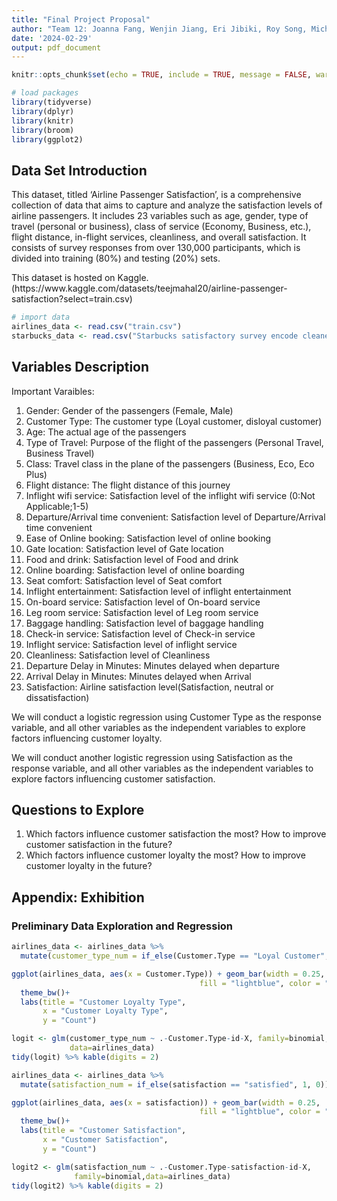 ```yaml
---
title: "Final Project Proposal"
author: "Team 12: Joanna Fang, Wenjin Jiang, Eri Jibiki, Roy Song, Michael Wang, Kate Zhang"
date: '2024-02-29'
output: pdf_document
---
```


```r
knitr::opts_chunk$set(echo = TRUE, include = TRUE, message = FALSE, warning = FALSE)
```

```r
# load packages
library(tidyverse)
library(dplyr)
library(knitr)
library(broom)
library(ggplot2)
```


## Data Set Introduction

This dataset, titled ‘Airline Passenger Satisfaction’, is a comprehensive collection of data that aims to capture and analyze the satisfaction levels of airline passengers. It includes 23 variables such as age, gender, type of travel (personal or business), class of service (Economy, Business, etc.), flight distance, in-flight services, cleanliness, and overall satisfaction. It consists of survey responses from over 130,000 participants, which is divided into training (80%) and testing (20%) sets.

This dataset is hosted on Kaggle. (https://www.kaggle.com/datasets/teejmahal20/airline-passenger-satisfaction?select=train.csv)

```r
# import data
airlines_data <- read.csv("train.csv")
starbucks_data <- read.csv("Starbucks satisfactory survey encode cleaned.csv")
```


## Variables Description

Important Varaibles:

1. Gender: Gender of the passengers (Female, Male)
2. Customer Type: The customer type (Loyal customer, disloyal customer)
3. Age: The actual age of the passengers
4. Type of Travel: Purpose of the flight of the passengers (Personal Travel, Business Travel)
5. Class: Travel class in the plane of the passengers (Business, Eco, Eco Plus)
6. Flight distance: The flight distance of this journey
7. Inflight wifi service: Satisfaction level of the inflight wifi service (0:Not Applicable;1-5)
8. Departure/Arrival time convenient: Satisfaction level of Departure/Arrival time convenient
9. Ease of Online booking: Satisfaction level of online booking
10. Gate location: Satisfaction level of Gate location
11. Food and drink: Satisfaction level of Food and drink
12. Online boarding: Satisfaction level of online boarding
13. Seat comfort: Satisfaction level of Seat comfort
14. Inflight entertainment: Satisfaction level of inflight entertainment
15. On-board service: Satisfaction level of On-board service
16. Leg room service: Satisfaction level of Leg room service
17. Baggage handling: Satisfaction level of baggage handling
18. Check-in service: Satisfaction level of Check-in service
19. Inflight service: Satisfaction level of inflight service
20. Cleanliness: Satisfaction level of Cleanliness
21. Departure Delay in Minutes: Minutes delayed when departure
22. Arrival Delay in Minutes: Minutes delayed when Arrival
23. Satisfaction: Airline satisfaction level(Satisfaction, neutral or dissatisfaction)

We will conduct a logistic regression using Customer Type as the response variable, and all other variables as the independent variables to explore factors influencing customer loyalty.

We will conduct another logistic regression using Satisfaction as the response variable, and all other variables as the independent variables to explore factors influencing customer satisfaction.


## Questions to Explore

1. Which factors influence customer satisfaction the most? How to improve customer satisfaction in the future?
2. Which factors influence customer loyalty the most? How to improve customer loyalty in the future?


\newpage
## Appendix: Exhibition

### Preliminary Data Exploration and Regression


```r
airlines_data <- airlines_data %>% 
  mutate(customer_type_num = if_else(Customer.Type == "Loyal Customer", 1, 0))
```

```r
ggplot(airlines_data, aes(x = Customer.Type)) + geom_bar(width = 0.25, 
                                          fill = "lightblue", color = "black")+
  theme_bw()+
  labs(title = "Customer Loyalty Type",
       x = "Customer Loyalty Type",
       y = "Count")
```

```r
logit <- glm(customer_type_num ~ .-Customer.Type-id-X, family=binomial,
             data=airlines_data)
tidy(logit) %>% kable(digits = 2)
```



```r
airlines_data <- airlines_data %>% 
  mutate(satisfaction_num = if_else(satisfaction == "satisfied", 1, 0))
```

```r
ggplot(airlines_data, aes(x = satisfaction)) + geom_bar(width = 0.25, 
                                          fill = "lightblue", color = "black")+
  theme_bw()+
  labs(title = "Customer Satisfaction",
       x = "Customer Satisfaction",
       y = "Count")
```

```r
logit2 <- glm(satisfaction_num ~ .-Customer.Type-satisfaction-id-X, 
              family=binomial,data=airlines_data)
tidy(logit2) %>% kable(digits = 2)
```







